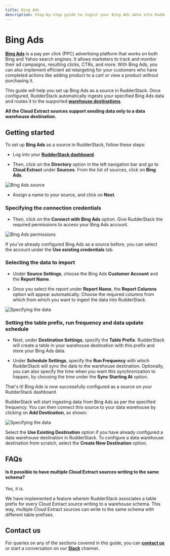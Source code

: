 ```yaml
---
title: Bing Ads
description: Step-by-step guide to ingest your Bing Ads data into RudderStack.
---
```


# Bing Ads

[**Bing Ads**](https://ads.microsoft.com/) is a pay per click \(PPC\) advertising platform that works on both Bing and Yahoo search engines. It allows marketers to track and monitor their ad campaigns, resulting clicks, CTRs, and more. With Bing Ads, you can also implement efficient ad retargeting for your customers who have completed actions like adding product to a cart or view a product without purchasing it.

This guide will help you set up Bing Ads as a source in RudderStack. Once configured, RudderStack automatically ingests your specified Bing Ads data and routes it to the supported [**warehouse destinations**](https://rudderstack.com/docs/data-warehouse-integrations/).

<div class="infoBlock">

<strong>All the Cloud Extract sources support sending data only to a data warehouse destination.</strong>
</div>

## Getting started

To set up **Bing Ads** as a source in RudderStack, follow these steps:

- Log into your [**RudderStack dashboard**](https://app.rudderstack.com).

- Then, click on the **Directory** option in the left navigation bar and go to **Cloud Extract** under **Sources**. From the list of sources, click on **Bing Ads**.

<img src=".../assets/cloud-extract-sources/bingads-2.png" alt="Bing Ads source" />

- Assign a name to your source, and click on **Next**.

### Specifying the connection credentials

- Then, click on the **Connect with Bing Ads** option. Give RudderStack the required permissions to access your Bing Ads account.

<img src=".../assets/cloud-extract-sources/bingads-3.png" alt="Bing Ads permissions" />

<div class="successBlock">

  If you've already configured Bing Ads as a source before, you can select the account under the <strong>Use existing credentials</strong> tab.
</div>

### Selecting the data to import

- Under **Source Settings**, choose the Bing Ads **Customer Account** and the **Report Name**.

- Once you select the report under **Report Name**, the **Report Columns** option will appear automatically. Choose the required columns from which from which you want to ingest the data into RudderStack.

<img src=".../assets/cloud-extract-sources/bingads-4.png" alt="Specifying the data" />

### Setting the table prefix, run frequency and data update schedule

- Next, under **Destination Settings**, specify the **Table Prefix**. RudderStack will create a table in your warehouse destination with this prefix and store your Bing Ads data.

- Under **Schedule Settings**, specify the **Run Frequency** with which RudderStack will sync the data to the warehouse destination. Optionally, you can also specify the time when you want this synchronization to happen, by choosing the time under the **Sync Starting At** option.

That's it! Bing Ads is now successfully configured as a source on your RudderStack dashboard.

RudderStack will start ingesting data from Bing Ads as per the specified frequency. You can then connect this source to your data warehouse by clicking on **Add Destination**, as shown:

<img src=".../assets/cloud-extract-sources/bingads-5.png" alt="Specifying the data" />

<div class="infoBlock">

Select the <strong>Use Existing Destination</strong> option if you have already configured a data warehouse destination in RudderStack. To configure a data warehouse destination from scratch, select the <strong>Create New Destination</strong> option.
</div>

## FAQs

#### Is it possible to have multiple Cloud Extract sources writing to the same schema?

Yes, it is.

We have implemented a feature wherein RudderStack associates a table prefix for every Cloud Extract source writing to a warehouse schema. This way, multiple Cloud Extract sources can write to the same schema with different table prefixes.

## Contact us

For queries on any of the sections covered in this guide, you can [**contact us**](mailto:%20docs@rudderstack.com) or start a conversation on our [**Slack**](https://rudderstack.com/join-rudderstack-slack-community) channel.
